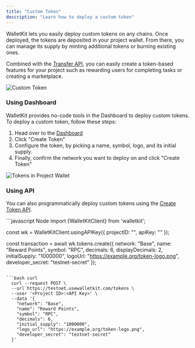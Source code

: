 ```yaml
---
title: "Custom Token"
description: "Learn how to deploy a custom token"
---
```


WalletKit lets you easily deploy custom tokens on any chains. Once deployed, the tokens are deposited in your project
wallet. From there, you can manage its supply by minting additional tokens or burning existing ones.

Combined with the [Transfer API](make-transfer), you can easily create a token-based features for your project such as
rewarding users for completing tasks or creating a marketplace.

![Custom Token](/images/reference/custom-token.png)

### Using Dashboard
WalletKit provides no-code tools in the Dashboard to deploy custom tokens. To deploy a custom token, follow these steps:
1. Head over to the [Dashboard](https://app.usewalletkit.com/)
2. Click "Create Token"
3. Configure the token, by picking a name, symbol, logo, and its initial supply.
4. Finally, confirm the network you want to deploy on and click "Create Token"

![Tokens in Project Wallet](/images/reference/dashboard-tokens.png)

### Using API

You can also programmatically deploy custom tokens using the
[Create Token API](http://localhost:3000/api-reference/tokens/create-token).

<CodeGroup>
```javascript Node
import {WalletKitClient} from 'walletkit';

const wk = WalletKitClient.usingAPIKey({
  projectID: "<Project ID>",
  apiKey: "<API Key>"
});

const transaction = await wk.tokens.create({
  network: "Base",
  name: "Reward Points",
  symbol: "RPC",
  decimals: 6,
  displayDecimals: 2,
  initialSupply: "1000000",
  logoUrl: "https://example.org/token-logo.png",
  developer_secret: "testnet-secret"
});
```

```bash curl
  curl --request POST \
  --url https://testnet.usewalletkit.com/tokens \
  --user '<Project ID>:<API Key>' \
  --data '{
    "network": "Base",
    "name": "Reward Points",
    "symbol": "RPC",
    "decimals": 6,
    "initial_supply": "1000000",
    "logo_url": "https://example.org/token-logo.png",
    "developer_secret": "testnet-secret"
  }'
```
</CodeGroup>
